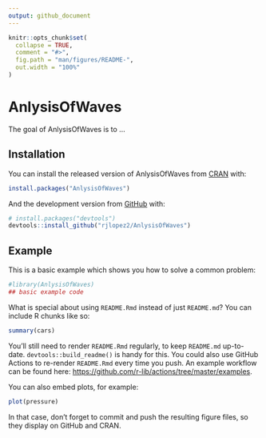```yaml
---
output: github_document
---
```


<!-- README.md is generated from README.Rmd. Please edit that file -->

```r
knitr::opts_chunk$set(
  collapse = TRUE,
  comment = "#>",
  fig.path = "man/figures/README-",
  out.width = "100%"
)
```

# AnlysisOfWaves

<!-- badges: start -->
<!-- badges: end -->

The goal of AnlysisOfWaves is to ...

## Installation

You can install the released version of AnlysisOfWaves from [CRAN](https://CRAN.R-project.org) with:

``` r
install.packages("AnlysisOfWaves")
```

And the development version from [GitHub](https://github.com/) with:

``` r
# install.packages("devtools")
devtools::install_github("rjlopez2/AnlysisOfWaves")
```
## Example

This is a basic example which shows you how to solve a common problem:

```r
#library(AnlysisOfWaves)
## basic example code
```

What is special about using `README.Rmd` instead of just `README.md`? You can include R chunks like so:

```r
summary(cars)
```

You'll still need to render `README.Rmd` regularly, to keep `README.md` up-to-date. `devtools::build_readme()` is handy for this. You could also use GitHub Actions to re-render `README.Rmd` every time you push. An example workflow can be found here: <https://github.com/r-lib/actions/tree/master/examples>.

You can also embed plots, for example:

```r
plot(pressure)
```

In that case, don't forget to commit and push the resulting figure files, so they display on GitHub and CRAN.
